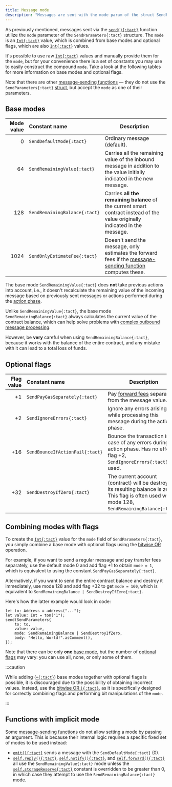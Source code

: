 ```yaml
---
title: Message mode
description: "Messages are sent with the mode param of the struct SendParameters. It's an Int value, which is combined from base modes and optional flags, which are also Int values"
---
```



As previously mentioned, messages sent via the [`send(){:tact}`](/ref/core-send#send) function utilize the `mode` parameter of the `SendParameters{:tact}` structure. The `mode` is an [`Int{:tact}`][int] value, which is combined from base modes and optional flags, which are also [`Int{:tact}`][int] values.

It's possible to use raw [`Int{:tact}`][int] values and manually provide them for the `mode`, but for your convenience there is a set of constants you may use to easily construct the compound `mode`. Take a look at the following tables for more information on base modes and optional flags.

Note that there are other [message-sending functions](/book/send#message-sending-functions) — they do not use the `SendParameters{:tact}` [struct](/book/structs-and-messages#structs), but accept the `mode` as one of their parameters.

## Base modes

Mode value | Constant name                 | Description
---------: | :---------------------------- | -----------
$0$        | <Badge text="Since Tact 1.6" variant="tip"/> `SendDefaultMode{:tact}` | Ordinary message (default).
$64$       | `SendRemainingValue{:tact}`   | Carries all the remaining value of the inbound message in addition to the value initially indicated in the new message.
$128$      | <Badge text="Use with caution" title="Careless use can result in a total balance loss" variant="danger"/> `SendRemainingBalance{:tact}` | Carries **all the remaining balance** of the current smart contract instead of the value originally indicated in the message.
$1024$     | <Badge text="Since Tact 1.5" variant="tip"/> `SendOnlyEstimateFee{:tact}` | Doesn't send the message, only estimates the forward fees if the [message-sending function](/book/send#message-sending-functions) computes these.

The base mode `SendRemainingValue{:tact}` does **not** take previous actions into account, i.e., it doesn't recalculate the remaining value of the incoming message based on previously sent messages or actions performed during the [action phase](https://docs.ton.org/learn/tvm-instructions/tvm-overview#transactions-and-phases).

Unlike `SendRemainingValue{:tact}`, the base mode `SendRemainingBalance{:tact}` always calculates the current value of the contract balance, which can help solve problems with [complex outbound message processing](/book/send#outbound-message-processing).

However, be **very** careful when using `SendRemainingBalance{:tact}`, because it works with the balance of the entire contract, and any mistake with it can lead to a total loss of funds.

## Optional flags

Flag value | Constant name                   | Description
---------: | :------------------------------ | -----------
$+1$       | `SendPayGasSeparately{:tact}`   | Pay [forward fees][fwdfee] separately from the message value.
$+2$       | `SendIgnoreErrors{:tact}`       | Ignore any errors arising while processing this message during the action phase.
$+16$      | `SendBounceIfActionFail{:tact}` | Bounce the transaction in case of any errors during the action phase. Has no effect if flag $+2$, `SendIgnoreErrors{:tact}`, is used.
$+32$      | `SendDestroyIfZero{:tact}`      | The current account (contract) will be destroyed if its resulting balance is zero. This flag is often used with mode $128$, `SendRemainingBalance{:tact}`.

## Combining modes with flags

To create the [`Int{:tact}`][int] value for the `mode` field of `SendParameters{:tact}`, you simply combine a base mode with optional flags using the [bitwise OR](/book/operators#binary-bitwise-or) operation.

For example, if you want to send a regular message and pay transfer fees separately, use the default mode $0$ and add flag $+1$ to obtain `mode = 1`, which is equivalent to using the constant `SendPayGasSeparately{:tact}`.

Alternatively, if you want to send the entire contract balance and destroy it immediately, use mode $128$ and add flag $+32$ to get `mode = 160`, which is equivalent to `SendRemainingBalance | SendDestroyIfZero{:tact}`.

Here's how the latter example would look in code:

```tact
let to: Address = address("...");
let value: Int = ton("1");
send(SendParameters{
    to: to,
    value: value,
    mode: SendRemainingBalance | SendDestroyIfZero,
    body: "Hello, World!".asComment(),
});
```

Note that there can be only **one** [base mode](#base-modes), but the number of [optional flags](#optional-flags) may vary: you can use all, none, or only some of them.

:::caution

  While adding ([`+{:tact}`](/book/operators#binary-add)) base modes together with optional flags is possible, it is discouraged due to the possibility of obtaining incorrect values. Instead, use the [bitwise OR `|{:tact}`](/book/operators#binary-bitwise-or), as it is specifically designed for correctly combining flags and performing bit manipulations of the `mode`.

:::

## Functions with implicit mode

Some [message-sending functions](/book/send#message-sending-functions) do not allow setting a mode by passing an argument. This is because their internal logic requires a specific fixed set of modes to be used instead:

* [`emit(){:tact}`](/ref/core-send#emit) sends a message with the `SendDefaultMode{:tact}` ($0$).
* [`self.reply(){:tact}`](/ref/core-base#self-reply), [`self.notify(){:tact}`](/ref/core-base#self-notify), and [`self.forward(){:tact}`](/ref/core-base#self-forward) all use the `SendRemainingValue{:tact}` mode unless the [`self.storageReserve{:tact}`](/ref/core-base#self-storagereserve) constant is overridden to be greater than $0$, in which case they attempt to use the `SendRemainingBalance{:tact}` mode.

[int]: /book/integers

[fwdfee]: https://docs.ton.org/develop/howto/fees-low-level#forward-fees

